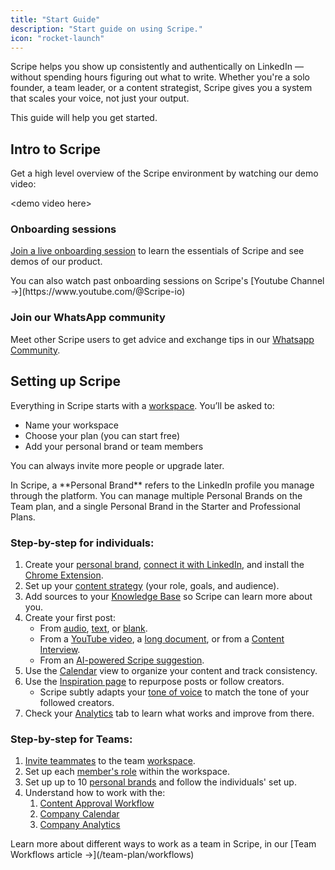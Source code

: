 ```yaml
---
title: "Start Guide"
description: "Start guide on using Scripe."
icon: "rocket-launch"
---
```


Scripe helps you show up consistently and authentically on LinkedIn — without spending hours figuring out what to write. Whether you're a solo founder, a team leader, or a content strategist, Scripe gives you a system that scales your voice, not just your output.

This guide will help you get started.

## **Intro to Scripe**

Get a high level overview of the Scripe environment by watching our demo video:

\<demo video here\>

### **Onboarding sessions**

[<u>Join a live onboarding session</u>](https://lu.ma/scripe) to learn the essentials of Scripe and see demos of our product.

<Tip>
  You can also watch past onboarding sessions on Scripe's [Youtube Channel →](https://www.youtube.com/@Scripe-io)
</Tip>

### **Join our WhatsApp community**

Meet other Scripe users to get advice and exchange tips in our [Whatsapp Community](https://chat.whatsapp.com/EeUfj6CpDUE6QxCHkp3XD7).

## Setting up Scripe

Everything in Scripe starts with a [workspace](/account/workspaces). You’ll be asked to:

- Name your workspace
- Choose your plan (you can start free)
- Add your personal brand or team members

You can always invite more people or upgrade later.

<Info>
  In Scripe, a **Personal Brand** refers to the LinkedIn profile you manage through the platform. You can manage multiple Personal Brands on the Team plan, and a single Personal Brand in the Starter and Professional Plans.
</Info>

### **Step-by-step for individuals:**

1. Create your [personal brand](/account/personalbrand), [connect it with LinkedIn](/account/li-connection), and install the [Chrome Extension](/account/chrome).
2. Set up your [content strategy](/content-strategy/content-strategy) (your role, goals, and audience).
3. Add sources to your [Knowledge Base](/sidebar/knowledge) so Scripe can learn more about you.
4. Create your first post:
   - From [audio](/one-post/audio), [text](/one-post/text), or [blank](/one-post/blank).
   - From a [YouTube video](/multiple-posts/youtube), a [long document](/multiple-posts/file), or from a [Content Interview](/multiple-posts/interview).
   - From an [AI-powered Scripe suggestion](/multiple-posts/ai-powered).
5. Use the [Calendar](/sidebar/calendar) view to organize your content and track consistency.
6. Use the [Inspiration page](/sidebar/inspiration) to repurpose posts or follow creators.
   - Scripe subtly adapts your [tone of voice](/sidebar/tov) to match the tone of your followed creators.
7. Check your [Analytics](/sidebar/analytics) tab to learn what works and improve from there.

### **Step-by-step for Teams:**

1. [Invite teammates](/team-plan/invite) to the team [workspace](/team-plan/workspace).
2. Set up each [member's role](/team-plan/people) within the workspace.
3. Set up up to 10 [personal brands](/account/personalbrand) and follow the individuals' set up.
4. Understand how to work with the:
   1. [Content Approval Workflow](/team-plan/content-approval)
   2. [Company Calendar](/team-plan/team-calendar)
   3. [Company Analytics](/team-plan/team-analytics)

<Tip>
  Learn more about different ways to work as a team in Scripe, in our [Team Workflows article →](/team-plan/workflows)
</Tip>